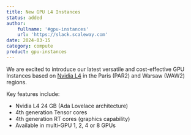 ```yaml
---
title: New GPU L4 Instances
status: added
author:
    fullname: '#gpu-instances'
    url: 'https://slack.scaleway.com'
date: 2024-03-15
category: compute
product: gpu-instances
---
```


We are excited to introduce our latest versatile and cost-effective GPU Instances based on [Nvidia L4](https://www.nvidia.com/en-us/data-center/l4/) in the Paris (PAR2) and Warsaw (WAW2) regions.

Key features include:
- Nvidia L4 24 GB (Ada Lovelace architecture)
- 4th generation Tensor cores
- 4th generation RT cores (graphics capability)
- Available in multi-GPU 1, 2, 4 or 8 GPUs


